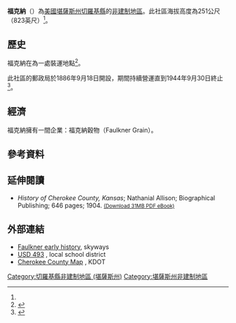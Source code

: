 {{noteTA
|1=zh-hans:县;zh-hk:縣;zh-tw:郡;
}}
{{Infobox settlement
|official_name = 福克納
|native_name = Faulkner
|settlement_type = [[非建制地區|非建制地區]] 
|nickname = 
|motto =
|pushpin_map=USA Kansas
|coordinates_region = US-KS
|subdivision_type = [[世界政區索引|國家]]
|subdivision_name = [[美国|美国]]
|subdivision_type1 = [[美國行政區劃|州]]
|subdivision_name1 = [[堪薩斯州|堪薩斯州]]
|subdivision_type2 = [[堪薩斯州行政區劃|縣]]
|subdivision_name2 = [[切羅基縣_(堪薩斯州)|切羅基縣]]
|unit_pref  =  
|population_as_of = 
|population_footnotes = 
|population_total = 
|population_density_km2 = 
|timezone = [[北美中部时区|CST]]
|utc_offset = -6
|timezone_DST = CDT
|utc_offset_DST = -5
|elevation_footnotes = 
|elevation_m = 251
|elevation_ft = 823
|latd = 37|latm = 06|lats = 05|latNS = N
|longd = 95|longm = 00|longs = 42|longEW = W
|coordinates_display=%
|area_code = [[電話區號620|620]]
|blank_name = [[聯邦資料處理標準|FIPS編碼]]
|blank_info = 20-23300<ref name="gnis"/>
|blank1_name = [[地名信息系统|GNIS]] ID
|blank1_info = 484435<ref name=gnis>{{GNIS|484435|name=Faulkner, Kansas}}</ref>
|website = 
}}

'''福克納'''（{{lang-en|'''Faulkner'''}}）為[[美國|美國]][[堪薩斯州|堪薩斯州]][[切羅基縣_(堪薩斯州)|切羅基縣]]的[[非建制地區|非建制地區]]。此社區海拔高度為251公尺（823英尺）<ref name=gnis/>。

==歷史==
福克納在{{le|密蘇里太平洋鐵路|Missouri Pacific Railroad}}為一處裝運地點<ref>{{cite book | url=http://books.google.com/books?id=o8X5krq3fP8C&pg=PA633#v=onepage&q&f=false | title=Kansas: A Cyclopedia of State History, Embracing Events, Institutions, Industries, Counties, Cities, Towns, Prominent Persons, Etc. | publisher=Standard Publishing Company | author=Blackmar, Frank Wilson | year=1912 | pages=633 | access-date=2016-04-28 | archive-date=2014-12-06 | archive-url=https://web.archive.org/web/20141206040400/http://books.google.com/books?id=o8X5krq3fP8C&pg=PA633#v=onepage&q&f=false | dead-url=no }}</ref>。

此社區的郵政局於1886年9月18日開設，期間持續營運直到1944年9月30日終止<ref>{{cite web | url=http://www.kshs.org/geog/geog_postoffices/search/page:2/county:CK/sort:date_established/direction:asc | title=Kansas Post Offices, 1828-1961, page 2 | publisher=Kansas Historical Society | accessdate=2016-04-28 | archive-date=2016-05-08 | archive-url=https://web.archive.org/web/20160508173447/http://www.kshs.org/geog/geog_postoffices/search/page:2/county:CK/sort:date_established/direction:asc | dead-url=no }}</ref>。

==經濟==
福克納擁有一間企業：福克納穀物（Faulkner Grain）。

==參考資料==
{{Reflist}}

==延伸閱讀==
* ''History of Cherokee County, Kansas''; Nathanial Allison; Biographical Publishing; 646 pages; 1904. <small>[http://www.archive.org/download/historyofcheroke00alli/historyofcheroke00alli.pdf (Download 31MB PDF eBook)]</small>

==外部連結==
* [https://web.archive.org/web/20131103004126/http://skyways.lib.ks.us/genweb/archives/1912/f/faulkner.html Faulkner early history], skyways
* [http://www.usd493.com/ USD 493] {{Wayback|url=http://www.usd493.com/ |date=20160501005635 }}, local school district
* [http://www.ksdot.org/burtransplan/maps/county-pdf/cherokee.PDF Cherokee County Map] {{Wayback|url=http://www.ksdot.org/burtransplan/maps/county-pdf/cherokee.PDF |date=20160422090135 }}, KDOT

{{切羅基縣 (堪薩斯州)}}

{{DEFAULTSORT:Faulkner}}
[[Category:切羅基縣非建制地區_(堪薩斯州)|Category:切羅基縣非建制地區 (堪薩斯州)]]
[[Category:堪薩斯州非建制地區|Category:堪薩斯州非建制地區]]

{{CherokeeCountyKS-geo-stub}}